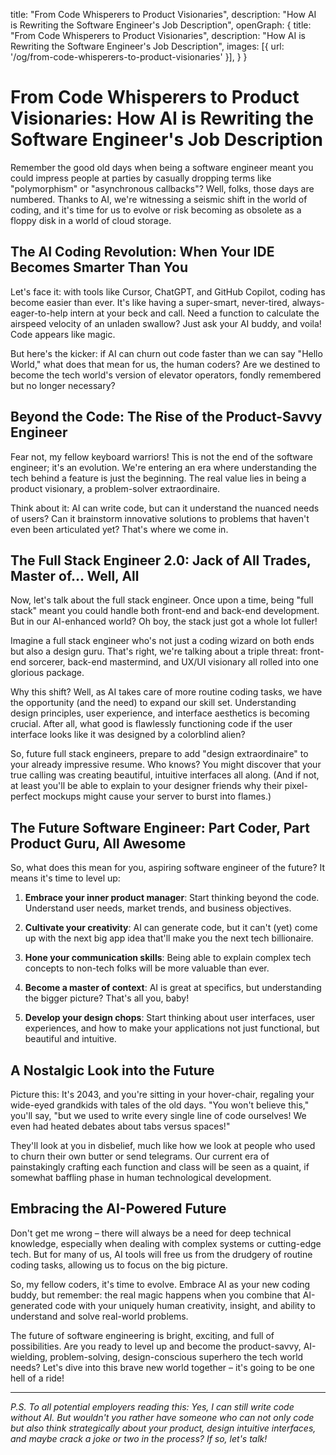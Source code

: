   title: "From Code Whisperers to Product Visionaries",
  description: "How AI is Rewriting the Software Engineer's Job Description",
  openGraph: {
    title: "From Code Whisperers to Product Visionaries",
    description: "How AI is Rewriting the Software Engineer's Job Description",
    images: [{ url: '/og/from-code-whisperers-to-product-visionaries' }],
  }
}

# From Code Whisperers to Product Visionaries: How AI is Rewriting the Software Engineer's Job Description

Remember the good old days when being a software engineer meant you could impress people at parties by casually dropping terms like "polymorphism" or "asynchronous callbacks"? Well, folks, those days are numbered. Thanks to AI, we're witnessing a seismic shift in the world of coding, and it's time for us to evolve or risk becoming as obsolete as a floppy disk in a world of cloud storage.

## The AI Coding Revolution: When Your IDE Becomes Smarter Than You

Let's face it: with tools like Cursor, ChatGPT, and GitHub Copilot, coding has become easier than ever. It's like having a super-smart, never-tired, always-eager-to-help intern at your beck and call. Need a function to calculate the airspeed velocity of an unladen swallow? Just ask your AI buddy, and voila! Code appears like magic.

But here's the kicker: if AI can churn out code faster than we can say "Hello World," what does that mean for us, the human coders? Are we destined to become the tech world's version of elevator operators, fondly remembered but no longer necessary?

## Beyond the Code: The Rise of the Product-Savvy Engineer

Fear not, my fellow keyboard warriors! This is not the end of the software engineer; it's an evolution. We're entering an era where understanding the tech behind a feature is just the beginning. The real value lies in being a product visionary, a problem-solver extraordinaire.

Think about it: AI can write code, but can it understand the nuanced needs of users? Can it brainstorm innovative solutions to problems that haven't even been articulated yet? That's where we come in.

## The Full Stack Engineer 2.0: Jack of All Trades, Master of... Well, All

Now, let's talk about the full stack engineer. Once upon a time, being "full stack" meant you could handle both front-end and back-end development. But in our AI-enhanced world? Oh boy, the stack just got a whole lot fuller!

Imagine a full stack engineer who's not just a coding wizard on both ends but also a design guru. That's right, we're talking about a triple threat: front-end sorcerer, back-end mastermind, and UX/UI visionary all rolled into one glorious package.

Why this shift? Well, as AI takes care of more routine coding tasks, we have the opportunity (and the need) to expand our skill set. Understanding design principles, user experience, and interface aesthetics is becoming crucial. After all, what good is flawlessly functioning code if the user interface looks like it was designed by a colorblind alien?

So, future full stack engineers, prepare to add "design extraordinaire" to your already impressive resume. Who knows? You might discover that your true calling was creating beautiful, intuitive interfaces all along. (And if not, at least you'll be able to explain to your designer friends why their pixel-perfect mockups might cause your server to burst into flames.)

## The Future Software Engineer: Part Coder, Part Product Guru, All Awesome

So, what does this mean for you, aspiring software engineer of the future? It means it's time to level up:

1. **Embrace your inner product manager**: Start thinking beyond the code. Understand user needs, market trends, and business objectives.

2. **Cultivate your creativity**: AI can generate code, but it can't (yet) come up with the next big app idea that'll make you the next tech billionaire.

3. **Hone your communication skills**: Being able to explain complex tech concepts to non-tech folks will be more valuable than ever.

4. **Become a master of context**: AI is great at specifics, but understanding the bigger picture? That's all you, baby!

5. **Develop your design chops**: Start thinking about user interfaces, user experiences, and how to make your applications not just functional, but beautiful and intuitive.

## A Nostalgic Look into the Future

Picture this: It's 2043, and you're sitting in your hover-chair, regaling your wide-eyed grandkids with tales of the old days. "You won't believe this," you'll say, "but we used to write every single line of code ourselves! We even had heated debates about tabs versus spaces!"

They'll look at you in disbelief, much like how we look at people who used to churn their own butter or send telegrams. Our current era of painstakingly crafting each function and class will be seen as a quaint, if somewhat baffling phase in human technological development.

## Embracing the AI-Powered Future

Don't get me wrong – there will always be a need for deep technical knowledge, especially when dealing with complex systems or cutting-edge tech. But for many of us, AI tools will free us from the drudgery of routine coding tasks, allowing us to focus on the big picture.

So, my fellow coders, it's time to evolve. Embrace AI as your new coding buddy, but remember: the real magic happens when you combine that AI-generated code with your uniquely human creativity, insight, and ability to understand and solve real-world problems.

The future of software engineering is bright, exciting, and full of possibilities. Are you ready to level up and become the product-savvy, AI-wielding, problem-solving, design-conscious superhero the tech world needs? Let's dive into this brave new world together – it's going to be one hell of a ride!

---

*P.S. To all potential employers reading this: Yes, I can still write code without AI. But wouldn't you rather have someone who can not only code but also think strategically about your product, design intuitive interfaces, and maybe crack a joke or two in the process? If so, let's talk!*